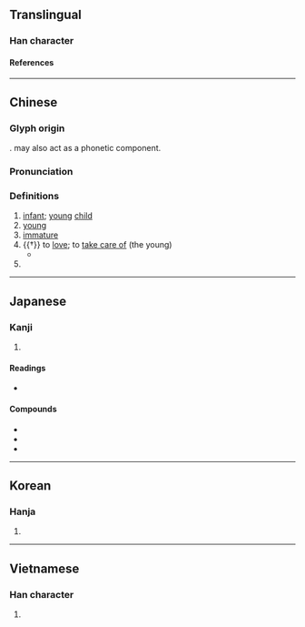 {{also|㓜|幻|糼|糿|紉}}
{{character info/new}}
==Translingual==

===Han character===
{{Han char|rn=52|rad=幺|as=02|sn=5|four=24727|canj=VIKS|ids=⿰幺力}}

====References====
{{Han ref|kx=0342.020|dkj=09193|dj=0650.090|hdz=21093.070|uh=5E7C}}

----

==Chinese==
{{zh-forms|alt=㓜}}

===Glyph origin===
{{Han etyl}}
{{Han compound|幺|力|ls=ic|t1=tiny|t2=strength}}. {{och-l|幺}} may also act as a phonetic component.

===Pronunciation===
{{zh-pron
|m=yòu
|c=jau3
|h=pfs=yu
|md=iú
|mn=iù
|mn-t=iun3
|w=2ieu
|mc=y
|oc=y
|cat=n,a,v,pn
}}

===Definitions===
{{zh-hanzi}}

# [[infant]]; [[young]] [[child]]
# [[young]]
# [[immature]]
# {{†}} to [[love]]; to [[take care of]] (the young)
#* {{zh-x|'''幼''' 吾 幼，以及 人 之 幼。|'''Treat with the kindness due to youth''' the young in your own family, so that the young in the families of others shall be similarly treated.|ref=Mengzi}}
# {{surname|lang=zh}}

----

==Japanese==

===Kanji===
{{ja-kanji|grade=6|rs=幺02}}

# {{defn|lang=ja|sort=幺02}}

====Readings====
* {{ja-readings|goon=[[ゆう]] (yū)|kanon=[[ゆう]] (yū)|kanyoon=[[よう]] (yō)|kun=[[おさない]] (osanai)}}

====Compounds====
* {{ja-r|幼%稚|よう%ち|[[childish]]; [[infantile]]}}
* {{ja-r|幼%女|よう%じょ}}
* {{ja-r|幼%虫|よう%ちゅう}}

----

==Korean==

===Hanja===
{{ko-hanja|hangeul=유|rv=yu|mr=yu}}

# {{defn|lang=ko|sort=幺02}}

----

==Vietnamese==

===Han character===
{{vi-hantu|[[ấu]], [[âu]]|rs=幺02}}

# {{defn|lang=vi|sort=幺02}}